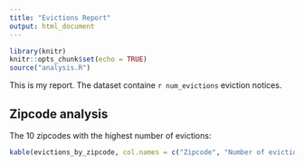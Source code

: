 ```yaml
---
title: "Evictions Report"
output: html_document
---
```


```r
library(knitr)
knitr::opts_chunk$set(echo = TRUE)
source("analysis.R")
```
This is my report. The dataset containe `r num_evictions` eviction notices.

## Zipcode analysis

The 10 zipcodes with the highest number of evictions:

```r
kable(evictions_by_zipcode, col.names = c("Zipcode", "Number of evictions"))

```

